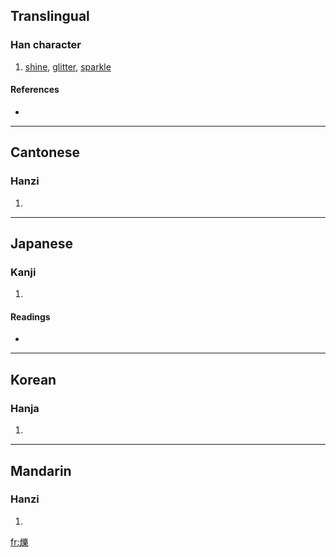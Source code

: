 {{see|烁}}
==Translingual==

===Han character===
{{Han char|rn=86|rad=火|as=15|sn=19|four=9289<sub>4</sub>|canj=火女戈木 (FVID)}}

# [[shine]], [[glitter]], [[sparkle]]

====References====
* {{Han ref|kx=0686.250|dkj=19549|dj=1099.110|hdz=32245.150|uh=720D|ud=29197|bh=C37B|bd=50043}}

----

==Cantonese==

===Hanzi===
{{yue-hanzi|jyut=|y=seuk3}}

# {{defn|Cantonese}}

----

==Japanese==

===Kanji===
{{ja-kanji|grade=|rs=火15}}

# {{defn|Japanese}}

====Readings====
* {{ja-readings|on=[[しゃく]] (shaku)|kun=[[とかす]] (tokasu)}}

----

==Korean==

===Hanja===
{{ko-hanja|hangeul=삭|eumhun=|rv=sak|mr=sak|y=sak}}

# {{defn|Korean}}

----

==Mandarin==

===Hanzi===
{{cmn-hanzi|sim=烁|pin=[[luò]] ([[luo4]]), [[shuò]] ([[shuo4]]), [[yuè]] ([[yue4]])|wg=lo<sup>4</sup>, shuo<sup>4</sup>, yüeh<sup>4</sup>}}

# {{defn|Mandarin}}

[[fr:爍]]